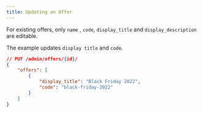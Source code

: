 ```yaml
---
title: Updating an Offer
---
```


For existing offers, only `name` , `code`, `display_title` and `display_description` are editable.

The example updates `display title` and `code`.
<RequestExample>
```json
// PUT /admin/offers/{id}/
{
    "offers": [
        {
            "display_title": "Black Friday 2022",
            "code": "black-friday-2022"
        }
    ]
}
```
</RequestExample>